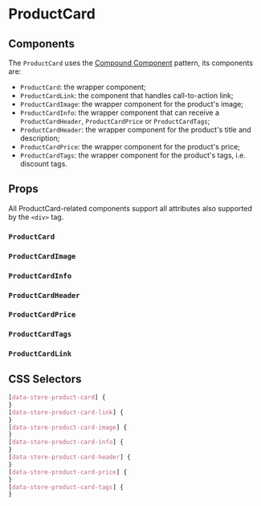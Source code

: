 

# ProductCard

<Canvas>
  <Story id="organisms-productcard--product-card" />
</Canvas>

## Components

The `ProductCard` uses the [Compound Component](https://kentcdodds.com/blog/compound-components-with-react-hooks) pattern, its components are:

- `ProductCard`: the wrapper component;
- `ProductCardLink`: the component that handles call-to-action link;
- `ProductCardImage`: the wrapper component for the product's image;
- `ProductCardInfo`: the wrapper component that can receive a `ProductCardHeader`, `ProductCardPrice` or `ProductCardTags`;
- `ProductCardHeader`: the wrapper component for the product's title and description;
- `ProductCardPrice`: the wrapper component for the product's price;
- `ProductCardTags`: the wrapper component for the product's tags, i.e. discount tags.

## Props

All ProductCard-related components support all attributes also supported by the `<div>` tag.

### `ProductCard`

<ArgsTable of={ProductCard} />

### `ProductCardImage`

<ArgsTable of={ProductCardImage} />

### `ProductCardInfo`

<ArgsTable of={ProductCardInfo} />

### `ProductCardHeader`

<ArgsTable of={ProductCardHeader} />

### `ProductCardPrice`

<ArgsTable of={ProductCardPrice} />

### `ProductCardTags`

<ArgsTable of={ProductCardTags} />

### `ProductCardLink`

<ArgsTable of={ProductCardLink} />

## CSS Selectors

```css
[data-store-product-card] {
}
[data-store-product-card-link] {
}
[data-store-product-card-image] {
}
[data-store-product-card-info] {
}
[data-store-product-card-header] {
}
[data-store-product-card-price] {
}
[data-store-product-card-tags] {
}
```

